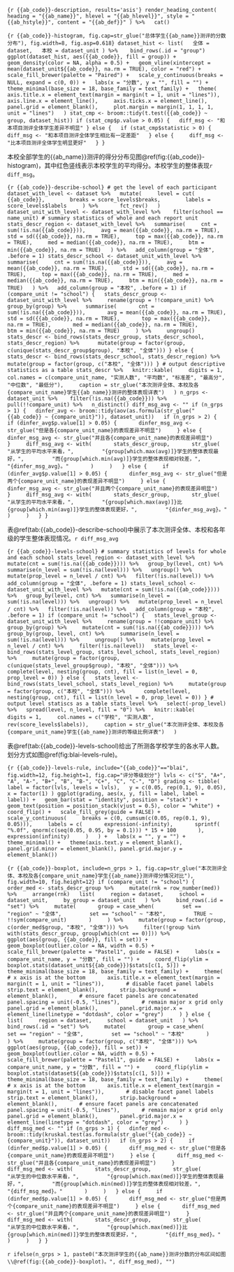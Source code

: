 ```{r {{ab_code}}-description, results='asis'}
render_heading_content(
  heading = "{{ab_name}}", hlevel = "{{ab_hlevel}}", style = "{{ab_hstyle}}", content = "{{ab_def}}"
) %>%
  cat()
```

```{r {{ab_code}}-histogram, fig.cap=str_glue("总体学生{{ab_name}}测评的分数分布"), fig.width=8, fig.asp=0.618}
dataset_hist <- list(
  全体 = dataset,
  本校 = dataset_unit
) %>% 
  bind_rows(.id = "group")
ggplot(dataset_hist, aes({{ab_code}}, fill = group)) +
  geom_density(color = NA, alpha = 0.5) +
  geom_vline(xintercept = mean(dataset_unit${{ab_code}}, na.rm = TRUE), color = "red") +
  scale_fill_brewer(palette = "Paired") +
  scale_y_continuous(breaks = NULL, expand = c(0, 0)) +
  labs(x = "分数", y = "", fill = "") +
  theme_minimal(base_size = 18, base_family = text_family) +
  theme(
    axis.title.x = element_text(margin = margin(t = 1, unit = "lines")),
    axis.line.x = element_line(),
    axis.ticks.x = element_line(),
    panel.grid = element_blank(),
    plot.margin = margin(1, 1, 1, 1, unit = "lines")
  )
stat_cmp <- broom::tidy(t.test({{ab_code}} ~ group, dataset_hist))
if (stat_cmp$p.value > 0.05) {
  diff_msg <- "和本项目测评全体学生差异不明显"
} else {
  if (stat_cmp$statistic > 0) {
    diff_msg <- "和本项目测评全体学生相比有一定差距"
  } else {
    diff_msg <- "比本项目测评全体学生明显更好"
  }
}
```

本校全部学生的{{ab_name}}测评的得分分布见图\@ref(fig:{{ab_code}}-histogram)，其中红色竖线表示本校学生的平均得分。本校学生的整体表现`r diff_msg`。

```{r {{ab_code}}-describe-school}
# get the level of each participant
dataset_with_level <- dataset %>%
  mutate(
    level = cut(
      {{ab_code}}, 
      breaks = score_levels$breaks, 
      labels = score_levels$labels
    ) %>%
      fct_rev()
  )
dataset_unit_with_level <- dataset_with_level %>% 
  filter(school == name_unit)
# summary statistics of whole and each report unit
stats_descr_region <- dataset_with_level %>%
  summarise(
    cnt = sum(!is.na({{ab_code}})),
    avg = mean({{ab_code}}, na.rm = TRUE),
    std = sd({{ab_code}}, na.rm = TRUE),
    top = max({{ab_code}}, na.rm = TRUE),
    med = median({{ab_code}}, na.rm = TRUE),
    btm = min({{ab_code}}, na.rm = TRUE)
  ) %>%
  add_column(group = "全体", .before = 1)
stats_descr_school <- dataset_unit_with_level %>%
  summarise(
    cnt = sum(!is.na({{ab_code}})),
    avg = mean({{ab_code}}, na.rm = TRUE),
    std = sd({{ab_code}}, na.rm = TRUE),
    top = max({{ab_code}}, na.rm = TRUE),
    med = median({{ab_code}}, na.rm = TRUE),
    btm = min({{ab_code}}, na.rm = TRUE)
  ) %>%
  add_column(group = "本校", .before = 1)
if (compare_unit != "school") {
  stats_descr_group <- dataset_unit_with_level %>%
    rename(group = !!compare_unit) %>% 
    group_by(group) %>% 
    summarise(
      cnt = sum(!is.na({{ab_code}})),
      avg = mean({{ab_code}}, na.rm = TRUE),
      std = sd({{ab_code}}, na.rm = TRUE),
      top = max({{ab_code}}, na.rm = TRUE),
      med = median({{ab_code}}, na.rm = TRUE),
      btm = min({{ab_code}}, na.rm = TRUE)
    ) %>%
    ungroup()
  stats_descr <- bind_rows(stats_descr_group, stats_descr_school, stats_descr_region) %>% 
    mutate(group = factor(group, c(unique(stats_descr_group$group), "本校", "全体")))
} else {
  stats_descr <- bind_rows(stats_descr_school, stats_descr_region) %>% 
    mutate(group = factor(group, c("本校", "全体")))
}
# output descriptive statistics as a table
stats_descr %>%
  knitr::kable(
    digits = 1,
    col.names = c(compare_unit_name, "实测人数", "平均数", "标准差", "最高分", "中位数", "最低分"),
    caption = str_glue("本次测评全体、本校及各{compare_unit_name}学生{{ab_name}}测评的整体表现详表")
  )
n_grps <- dataset_unit %>% 
  filter(!is.na({{ab_code}})) %>%
  pull(!!compare_unit) %>%
  n_distinct()
diff_msg_avg <- ""
if (n_grps > 1) {
  dinfer_avg <- broom::tidy(aov(as.formula(str_glue("{{ab_code}} ~ {compare_unit}")), dataset_unit))
  if (n_grps > 2) {
    if (dinfer_avg$p.value[1] > 0.05) {
      dinfer_msg_avg <- str_glue("但是各{compare_unit_name}的表现差异不明显")
    } else {
      dinfer_msg_avg <- str_glue("并且各{compare_unit_name}的表现差异明显")
    }
    diff_msg_avg <- with(
      stats_descr_group,
      str_glue(
        "从学生的平均水平来看，",
        "{group[which.max(avg)]}学生的整体表现最好，",
        "而{group[which.min(avg)]}学生的整体表现相对较差，",
        "{dinfer_msg_avg}。"
      )
    )
  } else {
    if (dinfer_avg$p.value[1] > 0.05) {
      dinfer_msg_avg <- str_glue("但是两个{compare_unit_name}的表现差异不明显")
    } else {
      dinfer_msg_avg <- str_glue("并且两个{compare_unit_name}的表现差异明显")
    }
    diff_msg_avg <- with(
      stats_descr_group,
      str_glue(
        "从学生的平均水平来看，",
        "{group[which.max(avg)]}比{group[which.min(avg)]}学生的整体表现更好，",
        "{dinfer_msg_avg}。"
      )
    )
  }
}
```

表\@ref(tab:{{ab_code}}-describe-school)中展示了本次测评全体、本校和各年级的学生整体表现情况。`r diff_msg_avg`

```{r {{ab_code}}-levels-school}
# summary statistics of levels for whole and each school
stats_level_region <- dataset_with_level %>%
  mutate(cnt = sum(!is.na({{ab_code}}))) %>%
  group_by(level, cnt) %>%
  summarise(n_level = sum(!is.na(level))) %>%
  ungroup() %>%
  mutate(prop_level = n_level / cnt) %>%
  filter(!is.na(level)) %>%
  add_column(group = "全体", .before = 1)
stats_level_school <- dataset_unit_with_level %>%
  mutate(cnt = sum(!is.na({{ab_code}}))) %>%
  group_by(level, cnt) %>%
  summarise(n_level = sum(!is.na(level))) %>%
  ungroup() %>%
  mutate(prop_level = n_level / cnt) %>%
  filter(!is.na(level)) %>%
  add_column(group = "本校", .before = 1)
if (compare_unit != "school") {
  stats_level_group <- dataset_unit_with_level %>%
    rename(group = !!compare_unit) %>%
    group_by(group) %>%
    mutate(cnt = sum(!is.na({{ab_code}}))) %>%
    group_by(group, level, cnt) %>%
    summarise(n_level = sum(!is.na(level))) %>%
    ungroup() %>%
    mutate(prop_level = n_level / cnt) %>%
    filter(!is.na(level))
  stats_level <- bind_rows(stats_level_group, stats_level_school, stats_level_region) %>%
    mutate(group = factor(group, c(unique(stats_level_group$group), "本校", "全体"))) %>% 
    complete(level, nesting(group, cnt), fill = list(n_level = 0, prop_level = 0))
} else {
  stats_level <- bind_rows(stats_level_school, stats_level_region) %>%
    mutate(group = factor(group, c("本校", "全体"))) %>% 
    complete(level, nesting(group, cnt), fill = list(n_level = 0, prop_level = 0))
}
# output level statiscs as a table
stats_level %>%
  select(-prop_level) %>%
  spread(level, n_level, fill = "0") %>%
  knitr::kable(
    digits = 1,
    col.names = c("学校", "实测人数", rev(score_levels$labels)),
    caption = str_glue("本次测评全体、本校及各{compare_unit_name}学生{{ab_name}}测评的等级比例详表")
  )
```

表\@ref(tab:{{ab_code}}-levels-school)给出了所测各学校学生的各水平人数。划分方式如图\@ref(fig:blai-levels-rule)。

```{r {{ab_code}}-levels-rule, include="{{ab_code}}"=="blai", fig.width=12, fig.height=1, fig.cap="评分等级划分"}
lvls <- c("S", "A+", "A", "A-", "B+", "B", "B-", "C+", "C", "C-", "D")
grading <- tibble(
  label = factor(lvls, levels = lvls),
  y = c(0.05, rep(0.1, 9), 0.05),
  x = factor(1)
)
ggplot(grading, aes(x, y, fill = label, label = label)) +
  geom_bar(stat = "identity", position = "stack") +
  geom_text(position = position_stack(vjust = 0.5), color = "white") +
  coord_flip() +
  scale_fill_grey(guide = FALSE) +
  scale_y_continuous(
    breaks = c(0, cumsum(c(0.05, rep(0.1, 9), 0.05))),
    labels = c(
      expression(-infinity),
      sprintf(
        "%.0f", qnorm(c(seq(0.05, 0.95, by = 0.1))) * 15 + 100
      ),
      expression(infinity)
    )
  ) +
  labs(x = "", y = "") +
  theme_minimal() +
  theme(axis.text.y = element_blank(), panel.grid.minor = element_blank(), panel.grid.major.y = element_blank())
```

```{r {{ab_code}}-boxplot, include=n_grps > 1, fig.cap=str_glue("本次测评全体、本校及各{compare_unit_name}学生{{ab_name}}测评得分情况对比"), fig.width=10, fig.height=12}
if (compare_unit != "school") {
  order_med <- stats_descr_group %>%
    mutate(rnk = row_number(med)) %>%
    arrange(rnk)
  list(
    region = dataset,
    school = dataset_unit,
    by_group = dataset_unit
  ) %>%
    bind_rows(.id = "set") %>%
    mutate(
      group = case_when(
        set == "region" ~ "全体",
        set == "school" ~ "本校",
        TRUE ~ !!sym(compare_unit)
      )
    ) %>%
    mutate(group = factor(group, c(order_med$group, "本校", "全体"))) %>%
    filter(!group %in% with(stats_descr_group, group[which(cnt == 0)])) %>% 
    ggplot(aes(group, {{ab_code}}, fill = set)) +
    geom_boxplot(outlier.color = NA, width = 0.5) +
    scale_fill_brewer(palette = "Pastel1", guide = FALSE) +
    labs(x = compare_unit_name, y = "分数", fill = "") +
    coord_flip(ylim = boxplot.stats(dataset_unit${{ab_code}})$stats[c(1, 5)]) +
    theme_minimal(base_size = 18, base_family = text_family) +
    theme(
      # x axis is at the bottom
      axis.title.x = element_text(margin = margin(t = 1, unit = "lines")),
      # disable facet panel labels
      strip.text = element_blank(),
      strip.background = element_blank(),
      # ensure facet panels are concatenated
      panel.spacing = unit(-0.5, "lines"),
      # remain major x grid only
      panel.grid = element_blank(),
      panel.grid.major.x = element_line(linetype = "dotdash", color = "grey")
    )
} else {
   list(
    region = dataset,
    school = dataset_unit
  ) %>%
    bind_rows(.id = "set") %>%
    mutate(
      group = case_when(
        set == "region" ~ "全体",
        set == "school" ~ "本校"
      )
    ) %>%
    mutate(group = factor(group, c("本校", "全体"))) %>%
    ggplot(aes(group, {{ab_code}}, fill = set)) +
    geom_boxplot(outlier.color = NA, width = 0.5) +
    scale_fill_brewer(palette = "Pastel1", guide = FALSE) +
    labs(x = compare_unit_name, y = "分数", fill = "") +
    coord_flip(ylim = boxplot.stats(dataset${{ab_code}})$stats[c(1, 5)]) +
    theme_minimal(base_size = 18, base_family = text_family) +
    theme(
      # x axis is at the bottom
      axis.title.x = element_text(margin = margin(t = 1, unit = "lines")),
      # disable facet panel labels
      strip.text = element_blank(),
      strip.background = element_blank(),
      # ensure facet panels are concatenated
      panel.spacing = unit(-0.5, "lines"),
      # remain major x grid only
      panel.grid = element_blank(),
      panel.grid.major.x = element_line(linetype = "dotdash", color = "grey")
    )
}
diff_msg_med <- ""
if (n_grps > 1) {
  dinfer_med <- broom::tidy(kruskal.test(as.formula(str_glue("{{ab_code}} ~ {compare_unit}")), dataset_unit))
  if (n_grps > 2) {
    if (dinfer_med$p.value[1] > 0.05) {
      diff_msg_med <- str_glue("但是各{compare_unit_name}的表现差异不明显")
    } else {
      diff_msg_med <- str_glue("并且各{compare_unit_name}的表现差异明显")
    }
    diff_msg_med <- with(
      stats_descr_group,
      str_glue(
        "从学生的中位数水平来看，",
        "{group[which.max(med)]}学生的整体表现最好，",
        "而{group[which.min(med)]}学生的整体表现相对较差，",
        "{diff_msg_med}。"
      )
    )
  } else {
    if (dinfer_med$p.value[1] > 0.05) {
      diff_msg_med <- str_glue("但是两个{compare_unit_name}的表现差异不明显")
    } else {
      diff_msg_med <- str_glue("并且两个{compare_unit_name}的表现差异明显")
    }
    diff_msg_med <- with(
      stats_descr_group,
      str_glue(
        "从学生的中位数水平来看，",
        "{group[which.max(med)]}比{group[which.min(med)]}学生的整体表现更好，",
        "{diff_msg_med}。"
      )
    )
  }
}
```

`r ifelse(n_grps > 1, paste0("本次测评学生的{{ab_name}}测评分数的分布区间如图\\@ref(fig:{{ab_code}}-boxplot)。", diff_msg_med), "")`
